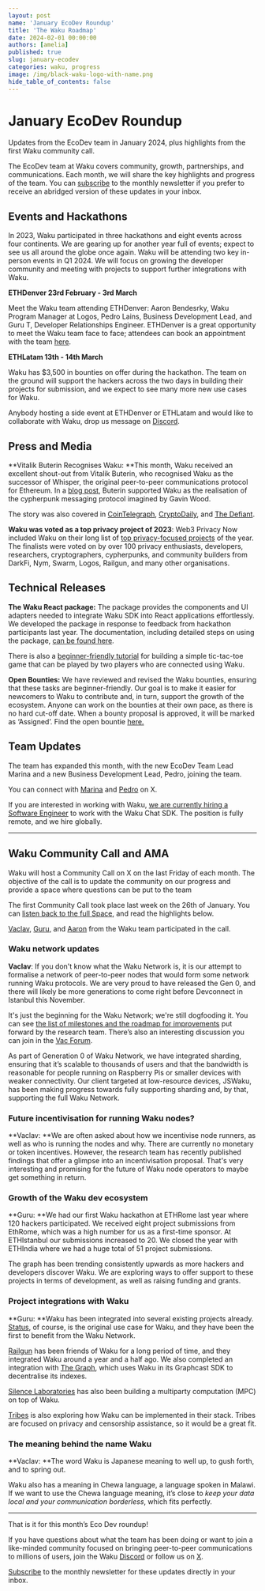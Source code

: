 ```yaml
---
layout: post
name: 'January EcoDev Roundup'
title: 'The Waku Roadmap'
date: 2024-02-01 00:00:00
authors: [amelia]
published: true
slug: january-ecodev
categories: waku, progress
image: /img/black-waku-logo-with-name.png
hide_table_of_contents: false
---
```



# January EcoDev Roundup
Updates from the EcoDev team in January 2024, plus highlights from the first Waku community call. 

<!--truncate-->

The EcoDev team at Waku covers community, growth, partnerships, and communications. Each month, we will share the key highlights and progress of the team. You can [subscribe](https://waku.org/subscribe/) to the monthly newsletter if you prefer to receive an abridged version of these updates in your inbox. 


## Events and Hackathons

In 2023, Waku participated in three hackathons and eight events across four continents. We are gearing up for another year full of events; expect to see us all around the globe once again. Waku will be attending two key in-person events in Q1 2024. We will focus on growing the developer community and meeting with projects to support further integrations with Waku.

**ETHDenver 23rd February - 3rd March**

Meet the Waku team attending ETHDenver: Aaron Bendesrky, Waku Program Manager at Logos, Pedro Lains, Business Development Lead, and Guru T, Developer Relationships Engineer. ETHDenver is a great opportunity to meet the Waku team face to face; attendees can book an appointment with the team [here](https://waku.org/events/eth-denver/).

**ETHLatam 13th - 14th March**

Waku has $3,500 in bounties on offer during the hackathon. The team on the ground will support the hackers across the two days in building their projects for submission, and we expect to see many more new use cases for Waku.

Anybody hosting a side event at ETHDenver or ETHLatam and would like to collaborate with Waku, drop us message on [Discord](https://discord.com/invite/gMPAzmcDER). 


## Press and Media

**Vitalik Buterin Recognises Waku: **This month, Waku received an excellent shout-out from Vitalik Buterin, who recognised Waku as the successor of Whisper, the original peer-to-peer communications protocol for Ethereum. In a [blog post](https://vitalik.eth.limo/general/2023/12/28/cypherpunk.html#ethereum-as-part-of-a-broader-technological-vision), Buterin supported Waku as the realisation of the cypherpunk messaging protocol imagined by Gavin Wood.

The story was also covered in [CoinTelegraph](https://cointelegraph.com/press-releases/vitalik-buterin-recognises-waku-as-the-peer-to-peer-communications-layer-of-gavin-woods-web3-vision), [CryptoDaily](https://cryptodaily.co.uk/2024/01/meet-waku-the-peer-to-peer-communications-protocol-recognized-by-vitalik-buterin), and [The Defiant](https://thedefiant.io/waku-the-p2p-communication-protocol-for-web3-recognized-by-vitalik-buterin). 

**Waku was voted as a top privacy project of 2023**: Web3 Privacy Now included Waku on their long list of [top privacy-focused projects](https://mirror.xyz/0x0f1F3DAf416B74DB3DE55Eb4D7513a80F4841073/LdOt0mlG_nXqhnmLf7s-X13NDNdpwQw72ESKaJq-0zA) of the year. The finalists were voted on by over 100 privacy enthusiasts, developers, researchers, cryptographers, cypherpunks, and community builders from DarkFi, Nym, Swarm, Logos, Railgun, and many other organisations.


## Technical Releases

**The Waku React package:** The package provides the components and UI adapters needed to integrate Waku SDK into React applications effortlessly. We developed the package in response to feedback from hackathon participants last year. The documentation, including detailed steps on using the package, [can be found here](https://docs.waku.org/guides/js-waku/use-waku-react/). 

There is also a [beginner-friendly tutorial](https://blog.waku.org/tictactoe-tutorial/) for building a simple tic-tac-toe game that can be played by two players who are connected using Waku.

**Open Bounties:** We have reviewed and revised the Waku bounties, ensuring that these tasks are beginner-friendly. Our goal is to make it easier for newcomers to Waku to contribute and, in turn, support the growth of the ecosystem. Anyone can work on the bounties at their own pace, as there is no hard cut-off date. When a bounty proposal is approved, it will be marked as ‘Assigned’. Find the open bountie [here.](https://github.com/waku-org/bounties/issues)


## Team Updates

The team has expanded this month, with the new EcoDev Team Lead Marina and a new Business Development Lead, Pedro, joining the team.

You can connect with [Marina](https://twitter.com/Crypto_marina) and [Pedro](https://twitter.com/bigbraincap) on X.

If you are interested in working with Waku, [we are currently hiring a Software Engineer](https://boards.greenhouse.io/waku/jobs/5607301) to work with the Waku Chat SDK. The position is fully remote, and we hire globally. 


---


## Waku Community Call and AMA

Waku will host a Community Call on X on the last Friday of each month. The objective of the call is to update the community on our progress and provide a space where questions can be put to the team 

The first Community Call took place last week on the 26th of January. You can [listen back to the full Space](https://twitter.com/Waku_org/status/1750927368644919722), and read the highlights below. 

[Vaclav](https://twitter.com/vpavlin), [Guru](https://twitter.com/hackyguru), and [Aaron](https://twitter.com/vrycmfy) from the Waku team participated in the call. 


### Waku network updates 

**Vaclav**: If you don't know what the Waku Network is, it is our attempt to formalise a network of peer-to-peer nodes that would form some network running Waku protocols. We are very proud to have released the Gen 0, and there will likely be more generations to come right before Devconnect in Istanbul this November.

It's just the beginning for the Waku Network; we're still dogfooding it. You can see [the list of milestones and the roadmap for improvements](https://github.com/waku-org/pm/issues/101) put forward by the research team. There’s also an interesting discussion you can join in the [Vac Forum](https://forum.vac.dev/t/message-validation-marketplace-waku-network-of-networks/262/2).

As part of Generation 0 of Waku Network, we have integrated sharding, ensuring that it’s scalable to thousands of users and that the bandwidth is reasonable for people running on Raspberry Pis or smaller devices with weaker connectivity. Our client targeted at low-resource devices, JSWaku, has been making progress towards fully supporting sharding and, by that, supporting the full Waku Network.


### Future incentivisation for running Waku nodes?

**Vaclav: **We are often asked about how we incentivise node runners, as well as who is running the nodes and why. There are currently no monetary or token incentives. However, the research team has recently published findings that offer a glimpse into an incentivisation proposal. That's very interesting and promising for the future of Waku node operators to maybe get something in return.


### Growth of the Waku dev ecosystem

**Guru: **We had our first Waku hackathon at ETHRome last year where 120 hackers participated. We received eight project submissions from EthRome, which was a high number for us as a first-time sponsor. At ETHIstanbul our submissions increased to 20. We closed the year with ETHIndia where we had a huge total of 51 project submissions.

The graph has been trending consistently upwards as more hackers and developers discover Waku. We are exploring ways to offer support to these projects in terms of development, as well as raising funding and grants.


### Project integrations with Waku

**Guru: **Waku has been integrated into several existing projects already. [Status](https://status.app/), of course, is the original use case for Waku, and they have been the first to benefit from the Waku Network. 

[Railgun](https://www.railgun.org/) has been friends of Waku for a long period of time, and they integrated Waku around a year and a half ago. We also completed an integration with [The Graph](https://thegraph.com/), which uses Waku in its Graphcast SDK to decentralise its indexes.

[Silence Laboratories](https://www.silencelaboratories.com/) has also been building a multiparty computation (MPC) on top of Waku.

[Tribes](https://www.tribes.xyz/) is also exploring how Waku can be implemented in their stack. Tribes are focused on privacy and censorship assistance, so it would be a great fit.


### The meaning behind the name Waku

**Vaclav: **The word Waku is Japanese meaning to well up, to gush forth, and to spring out. 

Waku also has a meaning in Chewa language, a language spoken in Malawi. If we want to use the Chewa language meaning, it’s close to _keep your data local and your communication borderless_, which fits perfectly.


---

That is it for this month’s Eco Dev roundup!

If you have questions about what the team has been doing or want to join a like-minded community focused on bringing peer-to-peer communications to millions of users, join the Waku [Discord](https://discord.com/invite/gMPAzmcDER) or follow us on [X](https://twitter.com/Waku_org).

[Subscribe](https://waku.org/subscribe/) to the monthly newsletter for these updates directly in your inbox.

